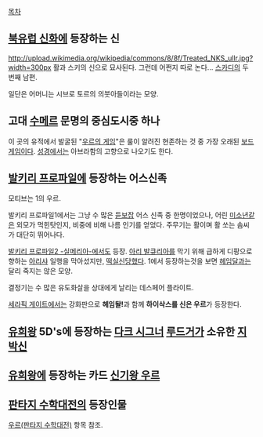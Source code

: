 [[목차]]
== [[북유럽 신화]]에 등장하는 신 ==
http://upload.wikimedia.org/wikipedia/commons/8/8f/Treated_NKS_ullr.jpg?width=300px
활과 스키의 신으로 묘사된다. 그런데 어쩐지 따로 논다... [[스카디]]의 두번째 남편.

일단은 어머니는 시브로 토르의 의붓아들이라는 모양.

== 고대 [[수메르]] 문명의 중심도시중 하나 ==
이 곳의 유적에서 발굴된 "[[우르의 게임]]"은 룰이 알려진 현존하는 것 중 가장 오래된 [[보드게임]]이다.
[[성경]]에서는 아브라함의 고향으로 나오기도 한다.

== [[발키리 프로파일]]에 등장하는 어스신족 ==
모티브는 1의 우르.

발키리 프로파일1에서는 그냥 수 많은 [[듣보잡]] 어스 신족 중 한명이었으나, 어린 [[미소년]]같은 외모가 먹힌탓인지, 비중에 비해 나름 인기를 얻었다. 주무기는 활이며 활 쏘는 솜씨가 대단히 뛰어나다.

[[발키리 프로파일2 -실메리아-]]에서도 등장. [[아리 발큐리아]]를 막기 위해 급하게 디팡으로 향하는 [[아리샤]] 일행을 막아섰지만, [[떡실신]]당했다. 1에서 등장하는것을 보면 [[헤임달]]과는 달리 죽지는 않은 모양.

결정기는 수 많은 유도화살을 상대에게 날리는 데스페어 플라이트.

[[세라픽 게이트]]에서는 강화판으로 '''헤임돨!'''과 함께 '''하이삭스를 신은 우르'''가 등장한다.

== [[유희왕]] 5D's에 등장하는 [[다크 시그너]] [[루드거]]가 소유한 [[지박신]] ==

== [[유희왕]]에 등장하는 카드 [[신기왕 우르]] ==

== [[판타지 수학대전]]의 등장인물 ==
[[우르(판타지 수학대전)]] 항목 참조. 
